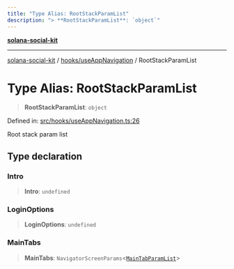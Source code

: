 ```yaml
---
title: "Type Alias: RootStackParamList"
description: "> **RootStackParamList**: `object`"
---
```


[**solana-social-kit**](../../../README.mdx)

***

[solana-social-kit](../../../README.mdx) / [hooks/useAppNavigation](../README.mdx) / RootStackParamList

# Type Alias: RootStackParamList

> **RootStackParamList**: `object`

Defined in: [src/hooks/useAppNavigation.ts:26](https://github.com/SendArcade/solana-social-starter/blob/03568260ca96ed63f77049843c721de1cb011893/src/hooks/useAppNavigation.ts#L26)

Root stack param list

## Type declaration

### Intro

> **Intro**: `undefined`

### LoginOptions

> **LoginOptions**: `undefined`

### MainTabs

> **MainTabs**: `NavigatorScreenParams`\<[`MainTabParamList`](MainTabParamList.mdx)\>
